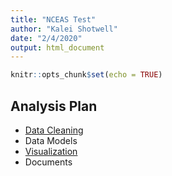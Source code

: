 ```yaml
---
title: "NCEAS Test"
author: "Kalei Shotwell"
date: "2/4/2020"
output: html_document
---
```


```r
knitr::opts_chunk$set(echo = TRUE)
```

## Analysis Plan

- [Data Cleaning](data-cleaning.html)
- Data Models
- [Visualization](publishing.html)
- Documents